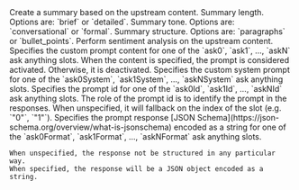 <ParamField query="summary" type="bool" default="false">
    Create a summary based on the upstream content.
</ParamField>

<ParamField query="summaryLength" type="string" default="brief">
    Summary length. Options are: `brief` or `detailed`.
</ParamField>

<ParamField query="summaryTone" type="string" default="conversational">
    Summary tone. Options are: `conversational` or `formal`.
</ParamField>

<ParamField query="summaryStructure" type="string" default="paragraphs">
    Summary structure. Options are: `paragraphs` or `bullet_points`.
</ParamField>

<ParamField query="sentimentAnalysis" type="bool" default="false">
    Perform sentiment analysis on the upstream content.
</ParamField>

<ParamField query="ask[0-N]" type="string" default="none">
    Specifies the custom prompt content for one of the `ask0`, `ask1`, ..., `askN` ask anything slots.
    When the content is specified, the prompt is considered activated. Otherwise, it is deactivated.
</ParamField>

<ParamField query="ask[0-N]System" type="string" default="none">
    Specifies the custom system prompt for one of the `ask0System`, `ask1System`, ..., `askNSystem` ask anything slots.
</ParamField>

<ParamField query="ask[0-N]Id" type="string" default="none">
    Specifies the prompt id for one of the `ask0Id`, `ask1Id`, ..., `askNId` ask anything slots.
    The role of the prompt id is to identify the prompt in the responses.
    When unspecified, it will fallback on the index of the slot (e.g. `"0"`, `"1"`).
</ParamField>

<ParamField query="ask[0-N]Format" type="string" default="none">
    Specifies the prompt response [JSON Schema](https://json-schema.org/overview/what-is-jsonschema) encoded as a string for one of the `ask0Format`, `ask1Format`, ..., `askNFormat` ask anything slots.

    When unspecified, the response not be structured in any particular way.
    When specified, the response will be a JSON object encoded as a string.
</ParamField>


